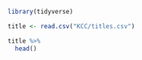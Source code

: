 ```{r echo=FALSE}
library(tidyverse)

title <- read.csv("KCC/titles.csv")

title %>%
  head()
```

